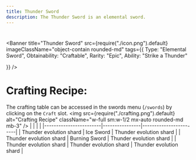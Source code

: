 ```yaml
---
title: Thunder Sword
description: The Thunder Sword is an elemental sword.
---
```

#


<Banner 
   title="Thunder Sword"
   src={require("./icon.png").default}
   imageClassName="object-contain rounded-md"
   tags={{
      Type: "Elemental Sword", 
      Obtainability: "Craftable",
      Rarity: "Epic",
      Ability: "Strike a Thunder"

   }}
/>

<div className="mt-6" />

# Crafting Recipe:
The crafting table can be accessed in the swords menu (`/swords`) by clicking on the `Craft` slot.
<img src={require("./crafting.png").default} alt="Crafting Recipe" className="w-full sm:w-1/2 mx-auto rounded-md mb-3" />
|                         |                |                        |
|------------------------|----------------|------------------------|
| Thunder evolution shard  | Ice Sword    | Thunder evolution shard  |
| Thunder evolution shard  | Burning Sword  | Thunder evolution shard  |
| Thunder evolution shard  | Thunder evolution shard | Thunder evolution shard |
